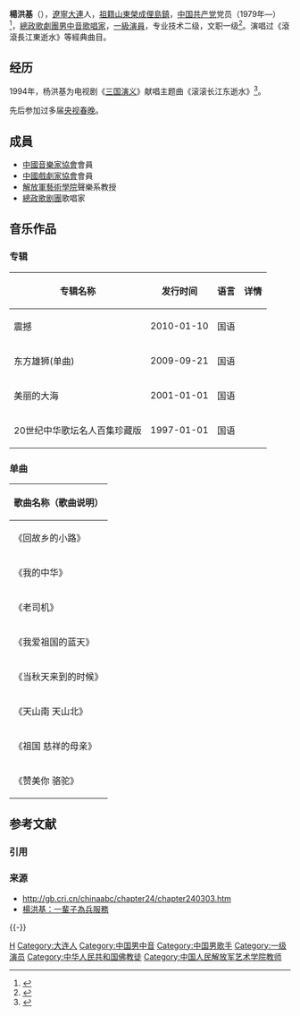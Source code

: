 {{multiple issues|
{{blpsources|time=2013-09-13T05:50:46+00:00}}
{{onesource|time=2013-09-13T05:50:46+00:00}}
}}
'''楊洪基'''（{{bd|1941年|2月8日||catIdx=Y杨}}），[[遼寧省|遼寧]][[大連市|大連]]人，[[祖籍|祖籍]][[山東省|山東]][[榮成市|榮成]][[俚島鎮|俚島鎮]]，[[中国共产党|中国共产党]]党员（1979年—）<ref>{{cite web|url=https://www.youtube.com/watch?v=R4u5JFNXPvk|title=存档副本|access-date=2022-01-12|archive-date=2022-01-13|archive-url=https://web.archive.org/web/20220113051031/https://www.youtube.com/watch?v=R4u5JFNXPvk|dead-url=no}}</ref>，[[總政歌劇團|總政歌劇團]][[男中音|男中音]][[歌唱家|歌唱家]]，[[一級演員|一級演員]]，专业技术二级，文职一级<ref>{{cite web|title=杨洪基|url=http://chn.chinamil.com.cn/2012yanghg/index.htm|publisher=中国军网|accessdate=2014-02-04|deadurl=yes|archiveurl=https://web.archive.org/web/20140120060328/http://chn.chinamil.com.cn/2012yanghg/index.htm|archivedate=2014-01-20}}</ref>。演唱过《滾滾長江東逝水》等經典曲目。

== 经历 ==
1994年，杨洪基为电视剧《[[三国演义_(电视剧)|三国演义]]》献唱主题曲《滚滚长江东逝水》<ref>{{cite news |author=王春苗 |title=威海人杨洪基：音乐的道路没有捷径可走 |url=http://weihai.iqilu.com/whgushi/2015/0823/2527105.shtml |work=威海晚报 |date=2015-08-23 |access-date=2020-04-14 |archive-url=https://web.archive.org/web/20181230080724/http://weihai.iqilu.com/whgushi/2015/0823/2527105.shtml |archive-date=2018-12-30 |dead-url=no }}</ref>。

先后参加过多届[[央视春晚|央视春晚]]。

== 成員 ==
*[[中國音樂家協會|中國音樂家協會]]會員
*[[中國戲劇家協會|中國戲劇家協會]]會員
*[[解放軍藝術學院|解放軍藝術學院]]聲樂系教授
*[[總政歌剧團|總政歌剧團]]歌唱家

== 音乐作品 ==

=== 专辑 ===
{| class="wikitable"
!专辑名称
!发行时间
!语言
!详情
|-
|震撼
|2010-01-10
|国语
|
|-
|东方雄狮(单曲)
|2009-09-21
|国语
|
|-
|美丽的大海
|2001-01-01
|国语
|
|-
|20世纪中华歌坛名人百集珍藏版
|1997-01-01
|国语
|
|}

=== 单曲 ===
{| class="wikitable"
!歌曲名称（歌曲说明）
|-
|《回故乡的小路》
|-
|《我的中华》
|-
|《老司机》
|-
|《我爱祖国的蓝天》
|-
|《当秋天来到的时候》
|-
|《天山南 天山北》
|-
|《祖国 慈祥的母亲》
|-
|《赞美你 骆驼》
|}

== 参考文献 ==

=== 引用 ===
{{Reflist}}

=== 来源 ===
* http://gb.cri.cn/chinaabc/chapter24/chapter240303.htm {{Wayback|url=http://gb.cri.cn/chinaabc/chapter24/chapter240303.htm |date=20170112222402 }} 
* [http://military.people.com.cn/BIG5/8221/71065/245142/index.html 楊洪基：一輩子為兵服務] {{Wayback|url=http://military.people.com.cn/BIG5/8221/71065/245142/index.html |date=20121113224037 }}

{{-}}
{{中国人民解放军文工团}}
{{中國戲劇梅花獎}}

{{Authority control}}
{{DEFAULTSORT:Yang杨}}
[[Category:楊姓|H]]
[[Category:大连人|Category:大连人]]
[[Category:中国男中音|Category:中国男中音]]
[[Category:中国男歌手|Category:中国男歌手]]
[[Category:一级演员|Category:一级演员]]
[[Category:中华人民共和国佛教徒|Category:中华人民共和国佛教徒]]
[[Category:中国人民解放军艺术学院教师|Category:中国人民解放军艺术学院教师]]